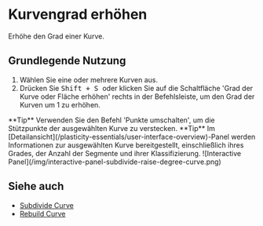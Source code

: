 
# Kurvengrad erhöhen

<Reference shortcut="Shift + S" command="Grad erhöhen" button="Rechts von der Befehlsleiste" buttonIcon="button-raise-degree-curve-face" />

Erhöhe den Grad einer Kurve.

## Grundlegende Nutzung

1. Wählen Sie eine oder mehrere Kurven aus.
2. Drücken Sie <kbd> Shift + S </kbd> oder klicken Sie auf die Schaltfläche 'Grad der Kurve oder Fläche erhöhen' <ButtonIcon type="button-raise-degree-curve-face"/> rechts in der Befehlsleiste, um den Grad der Kurven um 1 zu erhöhen.

<VideoPlayer fileName="raise-degree-curve"/>

<Callout type="info" emoji="💡">
    **Tip**
    Verwenden Sie den Befehl 'Punkte umschalten', um die Stützpunkte der ausgewählten Kurve zu verstecken.
<VideoPlayer fileName="raise-degree-curve-hidepoints"/>
</Callout>

<Callout type="info" emoji="💡">
**Tip**
Im [Detailansicht](/plasticity-essentials/user-interface-overview)-Panel werden Informationen zur ausgewählten Kurve bereitgestellt, einschließlich ihres Grades, der Anzahl der Segmente und ihrer Klassifizierung.
![Interactive Panel](/img/interactive-panel-subdivide-raise-degree-curve.png)

</Callout>

## Siehe auch
- [Subdivide Curve](subdivide-curve)
- [Rebuild Curve](rebuild-curve)